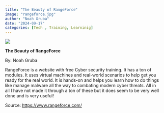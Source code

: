 ```yaml
---
title: "The Beauty of RangeForce"
image: "rangeforce.jpg"
author: "Noah Gruba"
date: "2024-09-17"
categories: [Tech , Training, Learninig]
---
```


![](images/rangeforce.jpg)

**The Beauty of RangeForce**

By: Noah Gruba

RangeForce is a website with free Cyber security training. It has a ton of modules. It uses virtual machines and real-world scenarios to help get you ready for the real world. It is hands-on and helps you learn how to do things like manage malware all the way to combating modern cyber threats. All in all I have not made it through a ton of these but it does seem to be very well done and is very useful!

Source: <https://www.rangeforce.com/>
